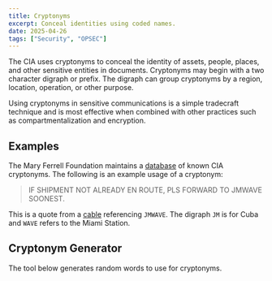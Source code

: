 ```yaml
---
title: Cryptonyms
excerpt: Conceal identities using coded names.
date: 2025-04-26
tags: ["Security", "OPSEC"]
---
```


The CIA uses cryptonyms to conceal the identity of assets, people, places, and other sensitive entities in documents. Cryptonyms may begin with a two character digraph or prefix. The digraph can group cryptonyms by a region, location, operation, or other purpose.

Using cryptonyms in sensitive communications is a simple tradecraft technique and is most effective when combined with other practices such as compartmentalization and encryption.

## Examples

The Mary Ferrell Foundation maintains a [database](https://www.maryferrell.org/php/cryptdb.php) of known CIA cryptonyms. The following is an example usage of a cryptonym:

> IF SHIPMENT NOT ALREADY EN ROUTE, PLS FORWARD TO JMWAVE SOONEST.

This is a quote from a [cable](https://www.maryferrell.org/showDoc.html?docId=32627#relPageId=2) referencing `JMWAVE`. The digraph `JM` is for Cuba and `WAVE` refers to the Miami Station.

## Cryptonym Generator

The tool below generates random words to use for cryptonyms.

<CryptonymGenerator/>
